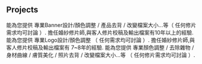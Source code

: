 ## Projects

<ProjectCard title="Banner廣告設計" link="https://www.tasker.com.tw/workroom/VEZ0Q?se=r5oQ" bg="linear-gradient(to right, #D4145A 0%, #FBB03B 100%)">
能為您提供 專業Banner設計/顏色調整 / 產品去背 / 改變檔案大小...等（ 任何修片需求均可討論 ）.
</ProjectCard>

<ProjectCard title="各類影像修片（婚紗/婚禮紀錄）" link="https://www.tasker.com.tw/workroom/VEZ0Q?se=7r6q" bg="linear-gradient(to right, #B7F8DB 0%, #50A7C2 100%)">
擔任婚紗修片師,與客人修片校稿及輸出檔案有10年以上的經驗.
</ProjectCard>

<ProjectCard title="品牌Logo/顏色 設計" link="https://www.tasker.com.tw/workroom/VEZ0Q?se=q4jD" bg="linear-gradient(to right, #667eea 0%, #764ba2 100%)">
能為您提供 專業Logo設計/顏色調整 （ 任何需求均可討論 ）.
</ProjectCard>

<ProjectCard title="客製化影像需求處理" link="https://www.tasker.com.tw/workroom/VEZ0Q?se=qD7r" bg="linear-gradient(to right, #feada6 0%, #f5efef 100%)">
擔任婚紗修片師,與客人修片校稿及輸出檔案有 7~8年的經驗.
能為您提供 專業顏色調整 / 去除雜物 / 身材曲線 / 膚質美化 / 照片去背 / 改變檔案大小...等
（ 任何修片需求均可討論 ）.
</ProjectCard>